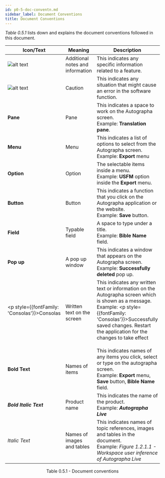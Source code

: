 ```yaml
---
id: p0-5-doc-conventn.md
sidebar_label: Document Conventions
title: Document Conventions
---
```


_Table 0.5.1_ lists down and explains the document conventions followed in this document.

| Icon/Text                                                                       | Meaning                          | Description                                                                                                                                                                                                                                    |
| ------------------------------------------------------------------------------- | -------------------------------- | ---------------------------------------------------------------------------------------------------------------------------------------------------------------------------------------------------------------------------------------------- |
| ![alt text](../../../static/AutographaLiveImages/information-symbol.png 'note') | Additional notes and information | This indicates any specific information related to a feature. <br/>                                                                                                                                                                            |
| ![alt text](../../../static/AutographaLiveImages/caution-symbol.png 'caution')  | Caution                          | This indicates any situation that might cause an error in the software function. <br/>                                                                                                                                                         |
| **Pane**                                                                        | Pane                             | This indicates a space to work on the Autographa screen. <br/> Example: **Translation pane**.                                                                                                                                                  |
| **Menu**                                                                        | Menu                             | This indicates a list of options to select from the Autographa screen. <br/> Example: **Export** menu                                                                                                                                          |
| **Option**                                                                      | Option                           | The selectable items inside a menu. <br/> Example: **USFM** option inside the **Export** menu.                                                                                                                                                 |
| **Button**                                                                      | Button                           | This indicates a function that you click on the Autographa application or the website. <br/> Example: **Save** button.                                                                                                                         |
| **Field**                                                                       | Typable field                    | A space to type under a title. <br/> Example: **Bible Name** field.                                                                                                                                                                            |
| **Pop up**                                                                      | A pop up window                  | This indicates a window that appears on the Autographa screen. <br/> Example: **Successfully deleted** pop up.                                                                                                                                 |
| <p style={{fontFamily: 'Consolas'}}>Consolas</p>                                | Written text on the screen       | This indicates any written text or information on the Autographa screen which is shown as a message. <br/> Example: <p style={{fontFamily: 'Consolas'}}>Successfully saved changes. Restart the application for the changes to take effect</p> |
| **Bold Text**                                                                   | Names of items                   | This indicates names of any items you click, select or type on the autographa screen. <br/> Example: **Export** menu, **Save** button, **Bible Name** field.                                                                                   |
| **_Bold Italic Text_**                                                          | Product name                     | This indicates the name of the product. <br/> Example: **_Autographa Live_**                                                                                                                                                                   |
| _Italic Text_                                                                   | Names of images and tables       | This indicates names of topic references, images and tables in the document. <br/> Example: _Figure 1.2.1.1 - Workspace user inference of Autographa Live_                                                                                     |

<div align='center' style={{ fontStyle: 'Italic' }}>
	Table 0.5.1 - Document conventions
</div>
